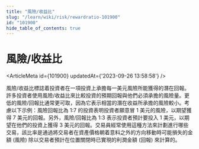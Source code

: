 ```yaml
---
title: "風險/收益比"
slug: "/learn/wiki/risk/rewardratio-101900"
id: "101900"
hide_table_of_contents: true
---
```



# 風險/收益比

<ArticleMeta id={101900} updatedAt={'2023-09-26 13:58:58'} />
<div className='border-solid border-b border-t-0 my-4 border-[var(--ifm-color-gray-300)]' />

風險/收益比標誌着投資者在一項投資上承擔每一美元風險所能獲得的潛在回報。許多投資者使用風險/收益比來比較投資的預期回報與他們必須承擔的風險量。更低的風險/回報比通常更可取，因為它表示相當的潛在收益所承擔的風險較小。考慮以下示例：風險回報比為 1:7 的投資表明投資者願意冒 1 美元的風險，以期望獲得 7 美元的回報。另外，風險/回報比為 1:3 表示投資者預計要投入 1 美元，以期望在他們的投資上獲得 3 美元的回報。交易員經常使用這種方法來計劃進行哪些交易，該比率是通過將交易者在資產價格朝着意料之外的方向移動時可能損失的金額 (風險) 除以交易者預計在位置關閉時已實現的利潤金額 (回報) 來計算的。
